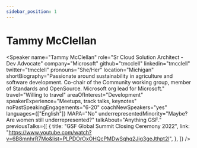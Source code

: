 ```yaml
---
sidebar_position: 1
---
```



# Tammy McClellan

<Speaker
  name="Tammy McClellan"
  role="Sr Cloud Solution Architect - Dev Advocate"
  company="Microsoft"
  github="tmcclell"
  linkedin="tmcclell"
  twitter="tmcclell"
  pronouns="She/Her"
  location="Michigan"
  shortBiography="Passionate around sustainability in agriculture and software development. Co-chair of the Community working group, member of Standards and OpenSource. Microsoft org lead for Microsoft."
  travel="Willing to travel"
  areaOfInterest="Development"
  speakerExperience="Meetups, track talks, keynotes"
  noPastSpeakingEngagements="6-20"
  coachNewSpeakers="yes"
  languages={["English"]}
  MAPA="No"
  underrepresentedMinority="Maybe? Are women still underrepresented?"
  talkAbout="Anything GSF."
  previousTalks={[
    {
      title: "GSF Global Summit Closing Ceremony 2022",
      link: "https://www.youtube.com/watch?v=6B8mnhrR7Mo&list=PLPDOrOxOHQcPMDwSqhq2Jig3geJthpt2l",
    },
  ]}
/>
